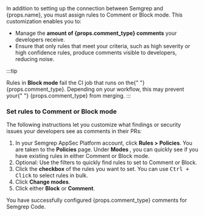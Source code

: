 <span>
  In addition to setting up the connection between Semgrep and {props.name}, you
  must assign rules to Comment or Block mode. This customization enables you to:
</span>

- <span>
    Manage the <strong>amount of {props.comment_type} comments</strong> your
    developers receive.
  </span>
- Ensure that only rules that meet your criteria, such as high severity or high confidence rules, produce comments visible to developers, reducing noise.

:::tip

<span>
  Rules in <strong>Block mode</strong> fail the CI job that runs on the{" "}
  {props.comment_type}. Depending on your workflow, this may prevent your{" "}
  {props.comment_type} from merging.
</span>
:::

### Set rules to Comment or Block mode

The following instructions let you customize what findings or security issues your developers see as comments in their PRs:

1. In your Semgrep AppSec Platform account, click **Rules > Policies**. You are taken to the **Policies** page. Under **Modes <i class="fa-solid fa-gear"></i>**, you can quickly see if you have existing rules in either Comment or Block mode.
1. Optional: Use the filters to quickly find rules to set to Comment or Block.
1. Click the **<i class="fa-solid fa-square-check"></i> checkbox** of the rules you want to set. You can use <kbd>Ctrl + Click</kbd> to select rules in bulk.
1. Click **Change modes**.
1. Click either **Block** or **Comment**.

<span>
  You have successfully configured {props.comment_type} comments for Semgrep
  Code.
</span>
